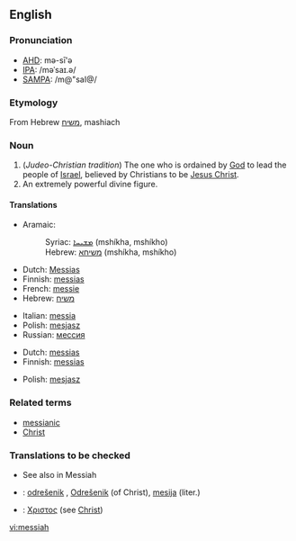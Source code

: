 {{see|Messiah}}
==English==
===Pronunciation===
*[[w:AHD|AHD]]: mə-sī'ə
*[[w:IPA|IPA]]: /məˈsaɪ.ə/
*[[w:SAMPA|SAMPA]]: /m@"saI@/

===Etymology===
From Hebrew [[משיח]], mashiach

===Noun===
{{en-noun}}

#(''Judeo-Christian tradition'')  The one who is ordained by [[God]] to lead the people of [[Israel]], believed by Christians to be [[Jesus Christ]].
# An extremely powerful divine figure.

====Translations====
{{trans-top|ordained to lead the people of Israel}}
*Aramaic: 
*:Syriac: [[ܡܫܝܚܐ]] (mshíkha, mshíkho) {{m}}
*:Hebrew: [[משיחא]] (mshíkha, mshíkho) {{m}}
*Dutch: [[Messias]] {{m}}
*Finnish: [[messias]]
*French: [[messie]] {{m}}
*Hebrew: [[משיח]] {{romanization of Hebrew|mashíakh}} {{m}}
{{trans-mid}}
*Italian: [[messia]] {{m}}
*Polish: [[mesjasz]] {{m}}
*Russian: [[мессия]] {{m}}
{{trans-bottom}}

{{trans-top|an extremely powerful divine figure}}
*Dutch: [[messias]] {{m}}
*Finnish: [[messias]]
{{trans-mid}}
*Polish: [[mesjasz]] {{m}}
{{trans-bottom}}

===Related terms===
*[[messianic]]
*[[Christ]]

===Translations to be checked===
*See also in Messiah
{{checktrans}}
*{{ttbc|Slovene}}: [[odrešenik]] {{m}}, [[Odrešenik]] {{m}} (of Christ), [[mesija]] {{m}} (liter.)
*{{ttbc|Koine Greek}}: [[Χριστος]] (see [[Christ]])

[[vi:messiah]]